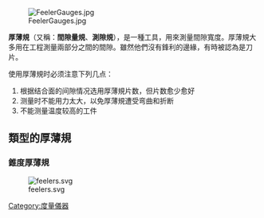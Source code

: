 {{noteTA
|T=zh-hans:厚薄規; zh-cn:塞尺;zh-hk:厚薄規;zh-tw:厚薄規;
|1=zh-hans:厚薄規; zh-cn:塞尺;zh-hk:厚薄規;zh-tw:厚薄規;
}}

[[File:FeelerGauges.jpg|thumb]]

'''厚薄規'''（又稱：'''間隙量規'''、'''測隙規'''），是一種工具，用來測量間隙寬度。厚薄規大多用在工程測量兩部分之間的間隙。雖然他們沒有鋒利的邊緣，有時被認為是刀片。 

使用厚薄規时必须注意下列几点：
#根据结合面的间隙情况选用厚薄規片数，但片数愈少愈好
#测量时不能用力太大，以免厚薄規遭受弯曲和折断
#不能测量温度较高的工件

== 類型的厚薄規 ==
=== 錐度厚薄規 ===
[[File:feelers.svg|thumb]]

{{小作品}}

{{金屬加工|toolopen}}

[[Category:度量儀器|Category:度量儀器]]